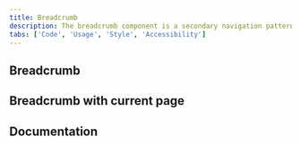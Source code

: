 ```yaml
---
title: Breadcrumb
description: The breadcrumb component is a secondary navigation pattern that shows hierarchy among content or traces a user’s path.
tabs: ['Code', 'Usage', 'Style', 'Accessibility']
---
```


## Breadcrumb

<ComponentCode
  name="Breadcrumb"
  component="breadcrumb"
  variation="breadcrumb"
  hasReactVersion="breadcrumb--default"
  hasVueVersion="breadcrumb--default"
  hasAngularVersion="?path=//story/breadcrumb--basic"
  codepen="yreLJv"></ComponentCode>

## Breadcrumb with current page

<ComponentCode
  name="Breadcrumb with current page"
  component="breadcrumb"
  variation="breadcrumb--current-page"
  hasReactVersion="breadcrumb--default"
  hasVueVersion="breadcrumb--default&knob-No%20trailing%20slash=true"
  hasAngularVersion="?path=/story/breadcrumb--model"
  codepen="LvGYxK"></ComponentCode>

## Documentation

<ComponentDocs component="breadcrumb"></ComponentDocs>
